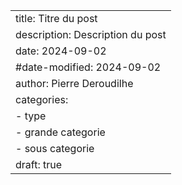 ---
title: Titre du post
description: Description du post
date: 2024-09-02
#date-modified: 2024-09-02
author: Pierre Deroudilhe
categories:
  - type
  - grande categorie
  - sous categorie
draft: true
---